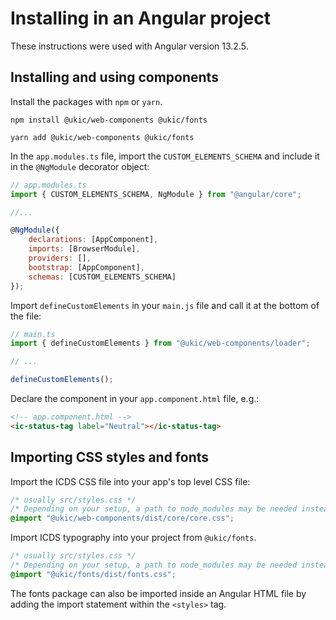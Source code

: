 
<Meta title="Usage with Angular" />

# Installing in an Angular project

These instructions were used with Angular version 13.2.5.

## Installing and using components

Install the packages with `npm` or `yarn`.

```shell
npm install @ukic/web-components @ukic/fonts

yarn add @ukic/web-components @ukic/fonts
```

In the `app.modules.ts` file, import the `CUSTOM_ELEMENTS_SCHEMA` and include it in the `@NgModule` decorator object:

```js
// app.modules.ts
import { CUSTOM_ELEMENTS_SCHEMA, NgModule } from "@angular/core";

//...

@NgModule({
    declarations: [AppComponent],
    imports: [BrowserModule],
    providers: [],
    bootstrap: [AppComponent],
    schemas: [CUSTOM_ELEMENTS_SCHEMA]
});
```

Import `defineCustomElements` in your `main.js` file and call it at the bottom of the file:

```js
// main.ts
import { defineCustomElements } from "@ukic/web-components/loader";

// ...

defineCustomElements();
```

Declare the component in your `app.component.html` file, e.g.:

```html
<!-- app.component.html -->
<ic-status-tag label="Neutral"></ic-status-tag>
```

## Importing CSS styles and fonts

Import the ICDS CSS file into your app's top level CSS file:

```css
/* usually src/styles.css */
/* Depending on your setup, a path to node_modules may be needed instead */
@import "@ukic/web-components/dist/core/core.css";
```

Import ICDS typography into your project from `@ukic/fonts`.

```css
/* usually src/styles.css */
/* Depending on your setup, a path to node_modules may be needed instead */
@import "@ukic/fonts/dist/fonts.css";
```

The fonts package can also be imported inside an Angular HTML file by adding the import statement within the `<styles>` tag.
